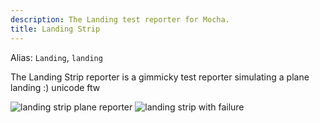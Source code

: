 ```yaml
---
description: The Landing test reporter for Mocha.
title: Landing Strip
---
```


Alias: `Landing`, `landing`

The Landing Strip reporter is a gimmicky test reporter simulating a plane landing :) unicode ftw

![landing strip plane reporter](./reporter-landing.png?)
![landing strip with failure](./reporter-landing-fail.png)
